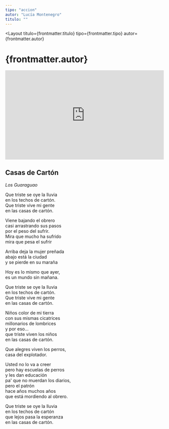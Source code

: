 ```yaml
---
tipo: "accion"
autor: "Lucía Montenegro"
titulo: ""
---
```



<Layout
  titulo={frontmatter.titulo}
  tipo={frontmatter.tipo}
  autor={frontmatter.autor}
>

<Prose>
  <h1>{frontmatter.autor}</h1>
</Prose>

<div class="w-full">
  <div style="position:relative;padding-top:56.25%;">
    <iframe
      src="https://iframe.mediadelivery.net/embed/201842/577b0eae-876e-441a-ab9f-830d776e1589?autoplay=false&loop=false&muted=false&preload=true&responsive=true"
      loading="lazy"
      style="border:0;position:absolute;top:0;height:100%;width:100%;"
      allow="accelerometer;gyroscope;autoplay;encrypted-media;picture-in-picture;"
      allowfullscreen="true"
    ></iframe>
  </div>
</div>

<Prose>

## Casas de Cartón

_Los Guaraguao_

Que triste se oye la lluvia\
en los techos de cartón.\
Que triste vive mi gente\
en las casas de cartón.

Viene bajando el obrero\
casi arrastrando sus pasos\
por el peso del sufrir.\
Mira que mucho ha sufrido\
mira que pesa el sufrir

Arriba deja la mujer preñada\
abajo está la ciudad\
y se pierde en su maraña

Hoy es lo mismo que ayer,\
es un mundo sin mañana.

Que triste se oye la lluvia\
en los techos de cartón.\
Que triste vive mi gente\
en las casas de cartón.

Niños color de mi tierra\
con sus mismas cicatrices\
millonarios de lombrices\
y por eso...\
que triste viven los niños\
en las casas de cartón.

Que alegres viven los perros,\
casa del explotador.

Usted no lo va a creer\
pero hay escuelas de perros\
y les dan educación\
pa' que no muerdan los diarios,\
pero el patrón\
hace años muchos años\
que está mordiendo al obrero.

Que triste se oye la lluvia\
en los techos de cartón\
que lejos pasa la esperanza\
en las casas de cartón.

</Prose>
</Layout>
